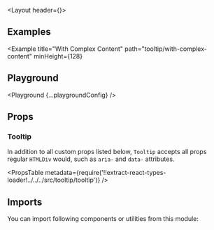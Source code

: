 


<Layout header={<PageHeader title='Tooltip' underConstruction />}>

## Examples

<Example title="Basic Usage" path="tooltip/basic-usage">
  <BasicUsage />
</Example>

<Example
  title="With Complex Content"
  path="tooltip/with-complex-content"
  minHeight={128}
>
  <WithComplexContent />
</Example>

<Example title="Within Inline Text" path="tooltip/within-inline-text">
  <WithinInlineText />
</Example>

<Example title="Inverted" path="tooltip/inverted" darkPreview>
  <Inverted />
</Example>

## Playground

<Playground {...playgroundConfig} />

## Props

### Tooltip

In addition to all custom props listed below, `Tooltip` accepts all props regular `HTMLDiv` would, such as `aria-` and `data-` attributes.

<PropsTable
  metadata={require('!!extract-react-types-loader!../../../src/tooltip/tooltip')}
/>

## Imports

You can import following components or utilities from this module:

<Imports module={TooltipExports} path="@datacamp/waffles/tooltip" />

</Layout>
